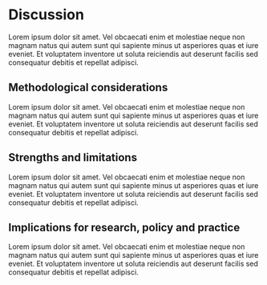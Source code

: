 # Discussion

Lorem ipsum dolor sit amet. Vel obcaecati enim et molestiae neque non magnam natus qui autem sunt qui sapiente minus ut asperiores quas et iure eveniet. Et voluptatem inventore ut soluta reiciendis aut deserunt facilis sed consequatur debitis et repellat adipisci.

## Methodological considerations

Lorem ipsum dolor sit amet. Vel obcaecati enim et molestiae neque non magnam natus qui autem sunt qui sapiente minus ut asperiores quas et iure eveniet. Et voluptatem inventore ut soluta reiciendis aut deserunt facilis sed consequatur debitis et repellat adipisci.

## Strengths and limitations

Lorem ipsum dolor sit amet. Vel obcaecati enim et molestiae neque non magnam natus qui autem sunt qui sapiente minus ut asperiores quas et iure eveniet. Et voluptatem inventore ut soluta reiciendis aut deserunt facilis sed consequatur debitis et repellat adipisci.

## Implications for research, policy and practice

Lorem ipsum dolor sit amet. Vel obcaecati enim et molestiae neque non magnam natus qui autem sunt qui sapiente minus ut asperiores quas et iure eveniet. Et voluptatem inventore ut soluta reiciendis aut deserunt facilis sed consequatur debitis et repellat adipisci.
\newpage
